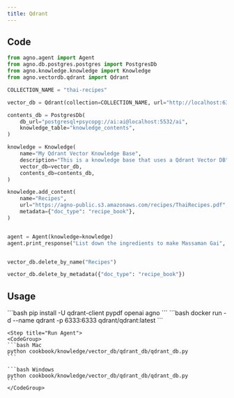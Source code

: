 ```yaml
---
title: Qdrant 
---
```


## Code

```python cookbook/knowledge/vector_db/qdrant_db/qdrant_db.py
from agno.agent import Agent
from agno.db.postgres.postgres import PostgresDb
from agno.knowledge.knowledge import Knowledge
from agno.vectordb.qdrant import Qdrant

COLLECTION_NAME = "thai-recipes"

vector_db = Qdrant(collection=COLLECTION_NAME, url="http://localhost:6333")

contents_db = PostgresDb(
    db_url="postgresql+psycopg://ai:ai@localhost:5532/ai",
    knowledge_table="knowledge_contents",
)

knowledge = Knowledge(
    name="My Qdrant Vector Knowledge Base",
    description="This is a knowledge base that uses a Qdrant Vector DB",
    vector_db=vector_db,
    contents_db=contents_db,
)

knowledge.add_content(
    name="Recipes",
    url="https://agno-public.s3.amazonaws.com/recipes/ThaiRecipes.pdf",
    metadata={"doc_type": "recipe_book"},
)


agent = Agent(knowledge=knowledge)
agent.print_response("List down the ingredients to make Massaman Gai", markdown=True)


vector_db.delete_by_name("Recipes")

vector_db.delete_by_metadata({"doc_type": "recipe_book"})
```

## Usage

<Steps>
  <Snippet file="create-venv-step.mdx" />

  <Step title="Install libraries">
    ```bash
    pip install -U qdrant-client pypdf openai agno
    ```
  </Step>

  <Step title="Run Qdrant">
    ```bash
    docker run -d --name qdrant -p 6333:6333 qdrant/qdrant:latest
    ```
  </Step>

    <Step title="Run Agent">
    <CodeGroup>
    ```bash Mac
    python cookbook/knowledge/vector_db/qdrant_db/qdrant_db.py
    ```

    ```bash Windows
    python cookbook/knowledge/vector_db/qdrant_db/qdrant_db.py
    ```
    </CodeGroup>
  </Step>
</Steps>